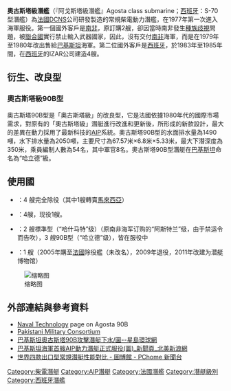{{潜艇
|名称= 奧古斯塔級潛艦（S-70型潛艦）
|图片= [[File:Spanish-submarine-Galerna.jpg|300px]]
|照片说明= [[西班牙|西班牙]]海軍的奧古斯塔級潛艦
|舰种= [[柴電動力|柴電潛艦]]<br>90B型為[[絕氣推進|絕氣推進潛艦]]
|命名= 奧古斯塔號等
|拥有国={{FRA|法國}}DCNS公司設計製造<br>{{ESP|西班牙}}IZAR公司製造<br />{{巴基斯坦}}<br />{{馬來西亞}}
|前型= [[達弗尼級潛艦|達弗尼級潛艦]]
|次型= [[鮋魚級潛艇|鮋魚級潛艇]]<br>[[红宝石级攻击核潜艇|红宝石级攻击核潜艇]]<br>{{link-es|S-80型潛艦|Clase S-80}}（西班牙）
|同型= 貝韋齊爾號、拉普拉亞號、韋桑號等
|竣工= 1977年-
|结局= [[西班牙|西班牙]]和[[巴基斯坦|巴基斯坦]]服役中、[[法國|法國]]除役
|水上吃水= 6.8米
|水上排水量= 1480噸
|水下排水量= 1760噸<br>2050噸（90B型）
|极限潜深= 300米-350米（90B型）<br>最大深潛500米
|长度= 67.6米<br>76米（90B型）
|阔度= 6.8米
|动力系统= [[柴油機|柴油機]]*2具<br>[[電動機|主電動機]]*1具<br>MESMA AIP系統（90B型）
|叶轴= 
|水上极速= 12節
|潜行极速= 20.5節
|乘员= 60名-54名（90B型）
|鱼雷= 550mm魚雷管四具最大16枚
|导弹= 4枚SM.39潛射版[[飛魚反艦飛彈|飛魚反艦飛彈]]
|其他武装=魚雷+反艦飛彈共20枚、[[水雷|水雷]]
|结构= 
|自持力= 45天<br>68天（90B型）
|续航力= 
|其他= 湯姆森-辛特拉SUBTICS Mk2火控指揮儀<br>Ｉ波段的KH1007型海面搜索雷達<br>湯姆森-CSFDR-3000U型偵察雷達<br>湯姆森-辛特拉 TSM2233 型綜合聲納
}}
'''奧古斯塔級潛艦'''（『阿戈斯塔級潛艦』Agosta class submarine；[[西班牙|西班牙]]：S-70型潛艦）為[[法國|法國]]DCNS公司研發製造的常規柴電動力潛艦，在1977年第一次進入海軍服役。第一個國外客戶是[[南非|南非]]，原訂購2艘，卻因當時南非發生[[種族歧視|種族歧視]]問題，被[[聯合國|聯合國]]實行禁止輸入武器國家，因此，沒有交付[[南非|南非]]海軍，而是在1979年至1980年改出售給[[巴基斯坦|巴基斯坦]]海軍。第二位國外客戶是[[西班牙|西班牙]]，於1983年至1985年間，在[[西班牙|西班牙]]的IZAR公司建造4艘。

== 衍生、改良型 ==

=== 奧古斯塔級90B型 ===
奧古斯塔90B型是「奧古斯塔級」的改良型，它是法國依據1980年代的國際市場需求，對原有的「奧古斯塔級」潛艇進行改進和更新後，所形成的新款設計，最大的差異在動力採用了最新科技的[[AIP|AIP]]系統。奧古斯塔90B型的水面排水量為1490噸，水下排水量為2050噸，主要尺寸為67.57米×6.8米×5.33米，最大下潛深度為350米，乘員編制人數為54名，其中軍官8名。奧古斯塔90B型潛艇在[[巴基斯坦|巴基斯坦]]命名為“哈立德”級。

== 使用國 ==
* {{FRA|法國}}：4 艘完全除役（其中1艘轉賣[[馬來西亞|馬來西亞]]）
* {{ESP|西班牙}}：4艘，现役1艘。
* {{巴基斯坦}}：2 艘標準型（“哈什马特”级）（原南非海军订购的“阿斯特兰”级，由于禁运令而告吹），3 艘90B型（“哈立德”级），皆在服役中
* {{馬來西亞}}：1 艘（2005年購至[[法國|法國]]除役艦（未改名），2009年退役，2011年改建为潜艇博物馆）
[[File:OuessantBrest2005.jpg|缩略图]]

{{clear}}

== 外部連結與參考資料 ==
* [http://www.naval-technology.com/projects/agosta/ Naval Technology]{{Wayback|url=http://www.naval-technology.com/projects/agosta/ |date=20110605055603 }} page on Agosta 90B
* [https://web.archive.org/web/20100404180015/http://www.pakdef.info/pakmilitary/navy/agosta.html Pakistani Military Consortium]
* [http://www.singtaonet.com:82/glb_military/t20060811_298424.html 巴基斯坦奧古斯塔90B攻擊潛艇下水/圖--星島環球網]{{dead link|date=2017年12月 |bot=InternetArchiveBot |fix-attempted=yes }}
* [http://news.sina.com/int/chinanews/105-103-102-106/2008-10-07/00173342554.html 巴基斯坦海軍首艘AIP動力潛艇正式服役(圖)_新聞頁_北美新浪網] {{Wayback|url=http://news.sina.com/int/chinanews/105-103-102-106/2008-10-07/00173342554.html |date=20160304113403 }}
* [http://mypaper.pchome.com.tw/souj/post/1294816097 世界四款出口型常規潛艇性能對比 - 圖博館 - PChome 新聞台] {{Wayback|url=http://mypaper.pchome.com.tw/souj/post/1294816097 |date=20181128201053 }}

[[Category:柴電潛艇|Category:柴電潛艇]]
[[Category:AIP潛艇|Category:AIP潛艇]]
[[Category:法國潛艦|Category:法國潛艦]]
[[Category:潛艇級別|Category:潛艇級別]]
[[Category:西班牙潛艦|Category:西班牙潛艦]]